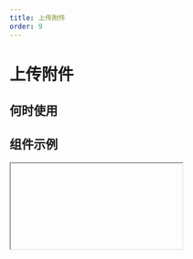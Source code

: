 ```yaml
---
title: 上传附件
order: 9
---
```


# 上传附件

## 何时使用

## 组件示例


<Iframe url="https://www.aliwork.com/developer/attachment-field-v2?isRenderNav=false" />

## 组件属性

<AttrTable dataSource={[{
  attr: '标题', 
  code: 'label', 
  type: 'String', 
  demo: '标题', 
  dafault:'', 
  desc: ''
}, 
{
  attr: '值', 
  code: 'fieldData', 
  type: 'Object', 
  demo: '{value: [{ url: "xxx", name: "xx"}]}', 
  dafault:'', 
  desc: ''
}, 
{
  attr: '标题位置', 
  code: 'labelAlign', 
  type: 'String', 
  demo: '"left"', 
  dafault:'', 
  desc: '可选值："left", "top"'
}, 
{
  attr: '标题宽度', 
  code: 'labelColSpan', 
  type: 'Number', 
  demo: '4', 
  dafault:'', 
  desc: ''
}, 
{
  attr: '标题偏移', 
  code: 'labelColOffset', 
  type: 'Number', 
  demo: '0', 
  dafault:'', 
  desc: ''
}, 
{
  attr: '内容宽度', 
  code: 'wrapperColSpan', 
  type: 'Number', 
  demo: '0', 
  dafault:'', 
  desc: ''
}, 
{
  attr: '内容偏移', 
  code: 'wrapperColOffset', 
  type: 'Number', 
  demo: '0', 
  dafault:'', 
  desc: ''
}, 
{
  attr: '标题对齐', 
  code: 'labelTextAlign', 
  type: 'String', 
  demo: '"left"', 
  dafault:'', 
  desc: '可选值："left", "right"'
}, 
{
  attr: '描述信息', 
  code: 'tips', 
  type: 'String', 
  demo: '这是一段描述信息', 
  dafault:'', 
  desc: ''
}, 
{
  attr: '尺寸', 
  code: 'size', 
  type: 'String', 
  demo: '"small"', 
  dafault:'', 
  desc: '可选值："small", "medium", "large"'
}, 
{
  attr: '状态', 
  code: 'behavior', 
  type: 'String', 
  demo: '{fieldBehavior: "NORMAL"}', 
  dafault:'', 
  desc: 'fieldBehavior 可选值："NORMAL", "DISABLED", "READONLY", "HIDDEN"'
}, 
{
  attr: '校验', 
  code: 'validation', 
  type: 'Array', 
  demo: '[{type:"required"}] ', 
  dafault:'', 
  desc: "'可选值：{type:'required'}, {type: 'customValidate', message: '请选择今日之前的日期', param: 'function validateRule(value) { return value <= new Date().getTime(); }'} "
}, {
  attr: '上传类型', 
  code: 'type', 
  type: 'String', 
  demo: "'normal' ", 
  dafault:'', 
  desc: "'可选值 'normal', 'card', 'drag''"
}, {
  attr: '上传列表样式', 
  code: 'listType', 
  type: 'String', 
  demo: 'normal', 
  dafault:'', 
  desc: "可选值 'normal', 'card', 'drag'"
}, {
  attr: '按钮内容', 
  code: 'buttonText', 
  type: 'String', 
  demo: '上传附件', 
  dafault:'', 
  desc: ''
}, {
  attr: '按钮尺寸', 
  code: 'buttonSize', 
  type: 'String', 
  demo: 'medium', 
  dafault:'', 
  desc: "'可选值 'small', 'medium', 'large''"
}, 
{
  attr: '按钮类型', 
  code: 'buttonType', 
  type: 'String', 
  demo: 'primary', 
  dafault:'', 
  desc: "'可选值 'primary', 'secondary', 'normal''"
}, 
{
  attr: '多选', 
  code: 'multiple', 
  type: 'Boolean', 
  demo: 'false', 
  dafault:'', 
  desc: ''
}, {
  attr: '上传超时', 
  code: 'timeout', 
  type: 'Number', 
  demo: '', 
  dafault:'', 
  desc: ''
}, {
  attr: '接口地址', 
  code: 'url', 
  type: 'String', 
  demo: '', 
  dafault:'', 
  desc: '可在 VM 中通过 globalProps 统一配置'
}, {
  attr: 'name', 
  code: 'name', 
  type: 'String', 
  demo: '', 
  dafault:'', 
  desc: '上传时发送给服务端的 name'
}, 
{
  attr: '额外参数', 
  code: 'data', 
  type: 'Object', 
  demo: 'false', 
  dafault:'', 
  desc: '上传可附带的额外参数'
}, 
{
  attr: '上传前处理函数', 
  code: 'beforeUpload', 
  type: 'Function', 
  demo: 'false', 
  dafault:'', 
  desc: 'function(file, options){ return true } '
}, 
{
  attr: '数据处理', 
  code: 'formatter', 
  type: 'Function', 
  demo: 'false', 
  dafault:'', 
  desc: ''
}, 
{
  attr: '最大上传附件个数', 
  code: 'limit', 
  type: 'Number', 
  demo: 'false', 
  dafault:'', 
  desc: ''
}, 
{
  attr: '是否允许请求携带 cookie', 
  code: 'withCredentials', 
  type: 'Boolean', 
  demo: 'false', 
  dafault:'', 
  desc: ''
}, 
{
  attr: '自动上传', 
  code: 'autoUpload', 
  type: 'Boolean', 
  demo: 'false', 
  dafault:'', 
  desc: ''
}, 
{
  attr: '上传附件类型', 
  code: 'accept', 
  type: 'String', 
  demo: 'false', 
  dafault:'', 
  desc: '例如：.pdf, .doc, '
}, 
{
  attr: '值发生改变事件', 
  code: 'onChange', 
  type: 'Function', 
  demo: 'function(value){ console.log(value); }', 
  dafault:'', 
  desc: ''
}, 
{
  attr: '上传中', 
  code: 'onProgress', 
  type: 'Function', 
  demo: 'function onSuccess(file, value) {console.log(onSuccess, file, value);} ', 
  dafault:'', 
  desc: ''
}, 
{
  attr: '上传成功回调函数', 
  code: 'onSuccess', 
  type: 'Function', 
  demo: 'function onSuccess(file, value) {console.log(onSuccess, file, value);} ', 
  dafault:'', 
  desc: ''
}, 
{
  attr: '上传失败', 
  code: 'onError', 
  type: 'Function', 
  demo: 'function onSuccess(file, value) {console.log(onError, file, value);} ', 
  dafault:'', 
  desc: ''
}, 
{
  attr: '选择文件', 
  code: 'onSelect', 
  type: 'Function', 
  demo: 'function onSuccess(file, value) {console.log(onSelect);}', 
  dafault:'', 
  desc: ''
}, 
{
  attr: '点击移除', 
  code: 'onRemove', 
  type: 'Function', 
  demo: 'function onSuccess(file, value) {console.log(onCancel);} ', 
  dafault:'', 
  desc: ''
}, 
{
  attr: '取消上传', 
  code: 'onCancel', 
  type: 'Function', 
  demo: 'function onSuccess(file, value) {console.log(onRemove, file);} ', 
  dafault:'', 
  desc: ''
}, 
{
  attr: '拖拽经过', 
  code: 'onDragOver', 
  type: 'Function', 
  demo: "function onDragOver() { console.log('onDragOver');}", 
  dafault:'', 
  desc: ''
}, 
{
  attr: '拖拽离开', 
  code: 'onDragLeave', 
  type: 'Function', 
  demo: "function onDrop() { console.log('onDrop');}", 
  dafault:'', 
  desc: ''
}, 
{
  attr: '拖拽完成', 
  code: 'onCancel', 
  type: 'Function', 
  demo: "'function onDrop() { console.log('onDrop');}'", 
  dafault:'', 
  desc: ''
}, 
]}
/>

